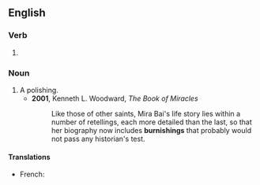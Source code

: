 ==English==

===Verb===
{{head|en|verb form}}

# {{present participle of|burnish|lang=en|nocat=1}}

===Noun===
{{en-noun}}

# A polishing.
#* '''2001''', Kenneth L. Woodward, ''The Book of Miracles''
#*: Like those of other saints, Mira Bai's life story lies within a number of retellings, each more detailed than the last, so that her biography now includes '''burnishings''' that probably would not pass any historian's test.

====Translations====
{{trans-top|}}
* French: {{t+|fr|brunissage|m}}
{{trans-mid}}
{{trans-bottom}}